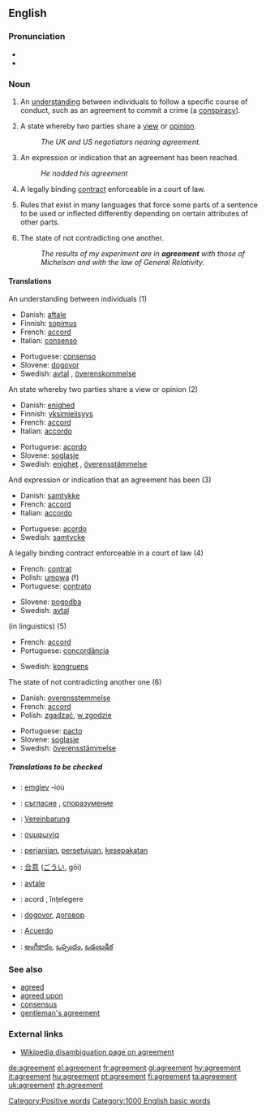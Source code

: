 ==English==

{{rank|sleep|ex|mere|689|agreement|ship|third|evil}}

===Pronunciation===
* {{IPA|/əgɹiːmnt/}}
* {{audio|en-us-agreement.ogg|Audio (US)}}

===Noun===
{{en-noun-reg-both}}

# {{cattag|countable}} An [[understanding]] between individuals to follow a specific course of conduct, such as an agreement to commit a crime (a [[conspiracy]]).
# {{cattag|uncountable}} A state whereby two parties share a [[view]] or [[opinion]].
#: ''The UK and US negotiators nearing agreement.''
# {{cattag|countable}} An expression or indication that an agreement has been reached.
#: ''He nodded his agreement''
# {{cattag|law|countable}} A legally binding [[contract]] enforceable in a court of law.
# {{cattag|linguistics|uncountable}} Rules that exist in many languages that force some parts of a sentence to be used or inflected differently depending on certain attributes of other parts.
# {{cattag|uncountable}} The state of not contradicting one another.
#: ''The results of my experiment are in '''agreement''' with those of Michelson and with the law of General Relativity.''

====Translations====
;An understanding between individuals (1)
{{top}}
*Danish: [[aftale]] {{c}}
*Finnish: [[sopimus]]
*French: [[accord]] {{m}}
*Italian: [[consenso]] {{m}}
{{mid}}
*Portuguese: [[consenso]] {{m}}
*Slovene: [[dogovor]] {{m}}
*Swedish: [[avtal]] {{n}}, [[överenskommelse]] {{c}}
{{bottom}}

;An state whereby two parties share a view or opinion (2)
{{top}}
*Danish: [[enighed]] {{c}}
*Finnish: [[yksimielisyys]]
*French: [[accord]] {{m}}
*Italian: [[accordo]] {{m}}
{{mid}}
*Portuguese: [[acordo]]
*Slovene: [[soglasje]] {{n}}
*Swedish: [[enighet]] {{c}}, [[överensstämmelse]] {{c}}
{{bottom}}

;And expression or indication that an agreement has been (3)
{{top}}
*Danish: [[samtykke]] {{n}}
*French: [[accord]] {{m}}
*Italian: [[accordo]] {{m}}
{{mid}}
*Portuguese: [[acordo]] {{m}}
*Swedish: [[samtycke]] {{n}}
{{bottom}}

;A legally binding contract enforceable in a court of law (4)
{{top}}
*French: [[contrat]] {{m}}
*Polish: [[umowa]] (f)
*Portuguese: [[contrato]] {{m}}
{{mid}}
*Slovene: [[pogodba]] {{f}}
*Swedish: [[avtal]] {{n}}
{{bottom}}

;(in linguistics) (5)
{{top}}
*French: [[accord]] {{m}}
*Portuguese: [[concordância]] {{f}}
{{mid}}
*Swedish: [[kongruens]] {{c}}
{{bottom}}

;The state of not contradicting another one (6)
{{top}}
*Danish: [[overensstemmelse]] {{c}}
*French: [[accord]] {{m}}
*Polish: [[zgadzać]], [[w zgodzie]]
{{mid}}
*Portuguese: [[pacto]] {{m}}
*Slovene: [[soglasje]] {{n}}
*Swedish: [[överensstämmelse]] {{c}}
{{bottom}}

=====Translations to be checked=====
{{checktrans}}
{{top}}
*{{ttbc|Breton}}: [[emglev]] {{m}} -ioù
*{{ttbc|Bulgarian}}: [[съгласие]] {{n}}, [[споразумение]] {{n}}
*{{ttbc|German}}: [[Vereinbarung]] {{f}}
*{{ttbc|Greek}}: [[συμφωνία]]
*{{ttbc|Indonesian}}: [[janji|perjanjian]], [[setuju|persetujuan]], [[sepakat|kesepakatan]]
*{{ttbc|Japanese}}: [[合意]] ([[ごうい]], gōi)
{{mid}}
*{{ttbc|Norwegian}}: [[avtale]] {{m}}
*{{ttbc|Romanian}}: acord {{n}}, înţelegere {{f}}
*{{ttbc|Serbian}}: [[dogovor]], [[договор]]
*{{ttbc|Spanish}}: [[Acuerdo]]
*{{ttbc|Telugu}}: [[అంగీకారం]], [[ఒప్పందం]], [[ఒడంబడిక]]
{{bottom}}

===See also===
*[[agreed]]
*[[agreed upon]]
*[[consensus]]
*[[gentleman's agreement]]

===External links===
*[[w:agreement|Wikipedia disambiguation page on agreement]]

[[Category:Positive words]]
[[Category:1000 English basic words]]

[[de:agreement]]
[[el:agreement]]
[[fr:agreement]]
[[gl:agreement]]
[[hy:agreement]]
[[it:agreement]]
[[hu:agreement]]
[[pt:agreement]]
[[fi:agreement]]
[[ta:agreement]]
[[uk:agreement]]
[[zh:agreement]]
